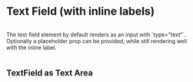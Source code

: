 
<br/>
<br/>

# Text Field (with inline labels)
<br/>
The text field element by default renders as an input with `type="text"`. 
<TextField className="mt-2"/>
<br/>
Optionally a placeholder prop can be provided, while still rendering well with the inline label.
<TextField className="mt-2" placeholder="The label and placeholder can coexist"/>
<br/>
<br/>

## TextField as Text Area
<TextField className="mt-2" type="textarea" label="Label for text-area" placeholder="This is a placeholder for a text-area"/>
